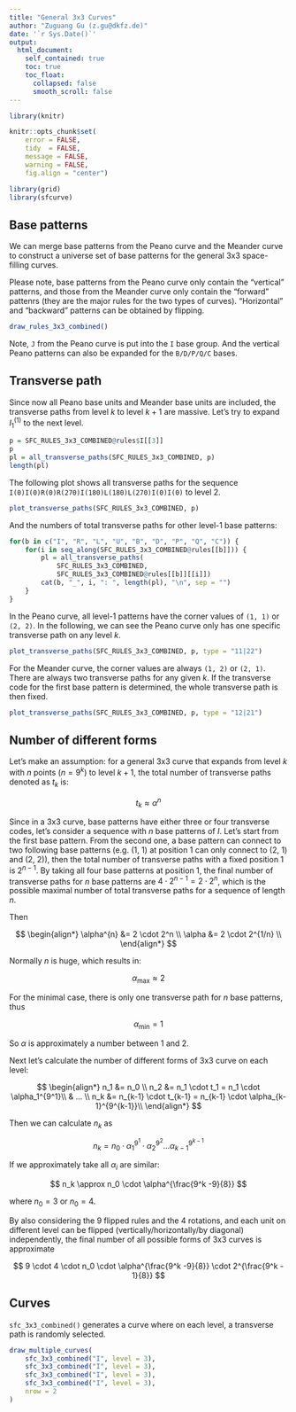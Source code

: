 ```yaml
---
title: "General 3x3 Curves"
author: "Zuguang Gu (z.gu@dkfz.de)"
date: '`r Sys.Date()`'
output: 
  html_document:
    self_contained: true
    toc: true
    toc_float:
      collapsed: false
      smooth_scroll: false
---
```


```r
library(knitr)

knitr::opts_chunk$set(
    error = FALSE,
    tidy  = FALSE,
    message = FALSE,
    warning = FALSE,
    fig.align = "center")

library(grid)
library(sfcurve)
```


## Base patterns

We can merge base patterns from the Peano curve and the Meander curve to
construct a universe set of base patterns for the general 3x3 space-filling curves.

Please note, base patterns from the Peano curve only contain the "vertical" patterns,
and those from the Meander curve only contain the "forward" pattenrs (they are the major
rules for the two types of curves). "Horizontal"
and "backward" patterns can be obtained by flipping.

```r
draw_rules_3x3_combined()
```

Note, `J` from the Peano curve is put into the `I` base group. And the vertical Peano
patterns can also be expanded for the `B/D/P/Q/C` bases.

## Transverse path

Since now all Peano base units and Meander base units are included, the transverse paths from level $k$ to level $k+1$ are massive. Let's try to
expand $I_1^{(1)}$ to the next level.


```r
p = SFC_RULES_3x3_COMBINED@rules$I[[3]]
p
pl = all_transverse_paths(SFC_RULES_3x3_COMBINED, p)
length(pl)
```

The following plot shows all transverse
paths for the sequence `I(0)I(0)R(0)R(270)I(180)L(180)L(270)I(0)I(0)` to level 2.


```r
plot_transverse_paths(SFC_RULES_3x3_COMBINED, p)
```

And the numbers of total transverse paths for other level-1 base patterns:

```r
for(b in c("I", "R", "L", "U", "B", "D", "P", "Q", "C")) {
    for(i in seq_along(SFC_RULES_3x3_COMBINED@rules[[b]])) {
        pl = all_transverse_paths(
            SFC_RULES_3x3_COMBINED, 
            SFC_RULES_3x3_COMBINED@rules[[b]][[i]])
        cat(b, "_", i, ": ", length(pl), "\n", sep = "")
    }
}
```

In the Peano curve, all level-1 patterns have the corner values of `(1, 1)` or `(2, 2)`.
In the following, we can see the Peano curve only has one specific transverse path on
any level $k$.

```r
plot_transverse_paths(SFC_RULES_3x3_COMBINED, p, type = "11|22")
```

For the Meander curve, the corner values are always `(1, 2)` or `(2, 1)`. 
There are always two transverse paths for any given $k$. If the transverse code
for the first base pattern is determined, the whole transverse path is then fixed.

```r
plot_transverse_paths(SFC_RULES_3x3_COMBINED, p, type = "12|21")
```

## Number of different forms

Let's make an assumption: for a general 3x3 curve that expands from level $k$ with $n$ points ($n = 9^{k}$) to level $k+1$, 
the total number of transverse paths denoted as $t_k$ is:

$$
t_k \approx \alpha^n
$$

Since in a 3x3 curve, base patterns have either three or four transverse codes,
let's consider a sequence with $n$ base patterns of $I$. Let's start from the first base pattern.
From the second one, a base pattern can connect to two following base patterns (e.g. (1, 1) at position 1 can only connect to
(2, 1) and (2, 2)), then the total number of transverse paths with a fixed position 1 is $2^{n-1}$.
By taking all four base patterns at position 1, the final number of transverse paths for $n$ base patterns 
are $4 \cdot 2^{n-1} = 2 \cdot 2^n$, which is the possible maximal number of total transverse paths for a sequence of length $n$.

Then

$$
\begin{align*}
\alpha^{n} &= 2 \cdot 2^n \\
\alpha &= 2 \cdot 2^{1/n} \\
\end{align*}
$$

Normally $n$ is huge, which results in:

$$
\alpha_\mathrm{max} \approx 2
$$

For the minimal case, there is only one transverse path for $n$ base patterns, thus 

$$\alpha_\mathrm{min} = 1$$

So $\alpha$ is approximately a number between 1 and 2. 

Next let's calculate the number of different forms of 3x3 curve on each level:

$$
\begin{align*}
n_1 &= n_0 \\
n_2 &= n_1 \cdot t_1  = n_1 \cdot \alpha_1^{9^1}\\
    & ... \\
n_k &= n_{k-1} \cdot t_{k-1}  = n_{k-1} \cdot \alpha_{k-1}^{9^{k-1}}\\
\end{align*}
$$

Then we can calculate $n_k$ as

$$
n_k = n_0 \cdot \alpha_1^{9^1} \cdot \alpha_2^{9^2} ... \alpha_{k-1}^{9^{k-1}} 
$$

If we approximately take all $\alpha_i$ are similar:

$$
n_k \approx n_0 \cdot \alpha^{\frac{9^k -9}{8}}
$$

where $n_0 = 3$ or $n_0 = 4$.

By also considering the 9 flipped rules and the 4 rotations, and each unit on different level
can be flipped (vertically/horizontally/by diagonal) independently, the final number of all possible forms of 3x3 curves is approximate

$$
9 \cdot 4 \cdot n_0 \cdot \alpha^{\frac{9^k -9}{8}} \cdot 2^{\frac{9^k - 1}{8}}
$$

## Curves

`sfc_3x3_combined()` generates a curve where on each level, a transverse path is randomly
selected.

```r
draw_multiple_curves(
    sfc_3x3_combined("I", level = 3),
    sfc_3x3_combined("I", level = 3),
    sfc_3x3_combined("I", level = 3),
    sfc_3x3_combined("I", level = 3),
    nrow = 2
)
```
